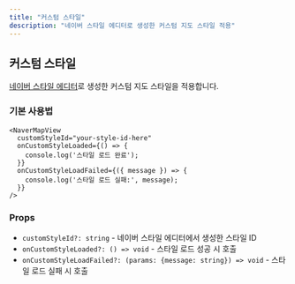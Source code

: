 ```yaml
---
title: "커스텀 스타일"
description: "네이버 스타일 에디터로 생성한 커스텀 지도 스타일 적용"
---
```


## 커스텀 스타일

[네이버 스타일 에디터](https://style-editor.map.naver.com)로 생성한 커스텀 지도 스타일을 적용합니다.

### 기본 사용법

```tsx
<NaverMapView
  customStyleId="your-style-id-here"
  onCustomStyleLoaded={() => {
    console.log('스타일 로드 완료');
  }}
  onCustomStyleLoadFailed={({ message }) => {
    console.log('스타일 로드 실패:', message);
  }}
/>
```

### Props

- `customStyleId?: string` - 네이버 스타일 에디터에서 생성한 스타일 ID
- `onCustomStyleLoaded?: () => void` - 스타일 로드 성공 시 호출
- `onCustomStyleLoadFailed?: (params: {message: string}) => void` - 스타일 로드 실패 시 호출